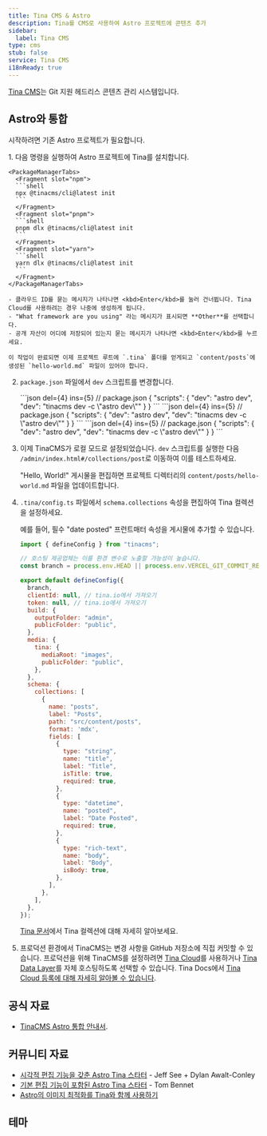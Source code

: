 ```yaml
---
title: Tina CMS & Astro
description: Tina를 CMS로 사용하여 Astro 프로젝트에 콘텐츠 추가
sidebar:
  label: Tina CMS
type: cms
stub: false
service: Tina CMS
i18nReady: true
---
```



[Tina CMS](https://tina.io/)는 Git 지원 헤드리스 콘텐츠 관리 시스템입니다.

## Astro와 통합

시작하려면 기존 Astro 프로젝트가 필요합니다.

<Steps>
1. 다음 명령을 실행하여 Astro 프로젝트에 Tina를 설치합니다.

    <PackageManagerTabs>
      <Fragment slot="npm">
      ```shell
      npx @tinacms/cli@latest init
      ```
      </Fragment>
      <Fragment slot="pnpm">
      ```shell
      pnpm dlx @tinacms/cli@latest init
      ```
      </Fragment>
      <Fragment slot="yarn">
      ```shell
      yarn dlx @tinacms/cli@latest init
      ```
      </Fragment>
    </PackageManagerTabs>

    - 클라우드 ID를 묻는 메시지가 나타나면 <kbd>Enter</kbd>를 눌러 건너뜁니다. Tina Cloud를 사용하려는 경우 나중에 생성하게 됩니다.
    - "What framework are you using" 라는 메시지가 표시되면 **Other**를 선택합니다.
    - 공개 자산이 어디에 저장되어 있는지 묻는 메시지가 나타나면 <kbd>Enter</kbd>를 누르세요.

    이 작업이 완료되면 이제 프로젝트 루트에 `.tina` 폴더를 얻게되고 `content/posts`에 생성된 `hello-world.md` 파일이 있어야 합니다.

2. `package.json` 파일에서 `dev` 스크립트를 변경합니다.

    <PackageManagerTabs>
      <Fragment slot="npm">
      ```json del={4} ins={5}
      // package.json
      {
          "scripts": {
              "dev": "astro dev",
              "dev": "tinacms dev -c \"astro dev\""
          }
      }
      ```
      </Fragment>
      <Fragment slot="pnpm">
      ```json del={4} ins={5}
      // package.json
      {
          "scripts": {
              "dev": "astro dev",
              "dev": "tinacms dev -c \"astro dev\""
          }
      }
      ```
      </Fragment>
      <Fragment slot="yarn">
      ```json del={4} ins={5}
      // package.json
      {
          "scripts": {
              "dev": "astro dev",
              "dev": "tinacms dev -c \"astro dev\""
          }
      }
      ```
      </Fragment>
    </PackageManagerTabs>

3. 이제 TinaCMS가 로컬 모드로 설정되었습니다. `dev` 스크립트를 실행한 다음 `/admin/index.html#/collections/post`로 이동하여 이를 테스트하세요.

    "Hello, World!" 게시물을 편집하면 프로젝트 디렉터리의 `content/posts/hello-world.md` 파일을 업데이트합니다.

4. `.tina/config.ts` 파일에서 `schema.collections` 속성을 편집하여 Tina 컬렉션을 설정하세요.

    예를 들어, 필수 "date posted" 프런트매터 속성을 게시물에 추가할 수 있습니다.

    ```js title=".tina/config.ts" ins={35-40}
    import { defineConfig } from "tinacms";

    // 호스팅 제공업체는 이를 환경 변수로 노출할 가능성이 높습니다.
    const branch = process.env.HEAD || process.env.VERCEL_GIT_COMMIT_REF || "main";

    export default defineConfig({
      branch,
      clientId: null, // tina.io에서 가져오기
      token: null, // tina.io에서 가져오기
      build: {
        outputFolder: "admin",
        publicFolder: "public",
      },
      media: {
        tina: {
          mediaRoot: "images",
          publicFolder: "public",
        },
      },
      schema: {
        collections: [
          {
            name: "posts",
            label: "Posts",
            path: "src/content/posts",
            format: 'mdx',
            fields: [
              {
                type: "string",
                name: "title",
                label: "Title",
                isTitle: true,
                required: true,
              },
              {
                type: "datetime",
                name: "posted",
                label: "Date Posted",
                required: true,
              },
              {
                type: "rich-text",
                name: "body",
                label: "Body",
                isBody: true,
              },
            ],
          },
        ],
      },
    });
    ```

    [Tina 문서](https://tina.io/docs/reference/collections/)에서 Tina 컬렉션에 대해 자세히 알아보세요.

5. 프로덕션 환경에서 TinaCMS는 변경 사항을 GitHub 저장소에 직접 커밋할 수 있습니다. 프로덕션을 위해 TinaCMS를 설정하려면 [Tina Cloud](https://tina.io/docs/tina-cloud/)를 사용하거나 [Tina Data Layer](https://tina.io/docs/self-hosted/overview/)를 자체 호스팅하도록 선택할 수 있습니다. Tina Docs에서 [Tina Cloud 등록에 대해 자세히 알아볼 수 있습니다](https://app.tina.io/register).
</Steps>

## 공식 자료

- [TinaCMS Astro 통합 안내서](https://tina.io/docs/frameworks/astro/).

## 커뮤니티 자료

- [시각적 편집 기능을 갖춘 Astro Tina 스타터](https://github.com/dawaltconley/tina-astro) - Jeff See + Dylan Awalt-Conley
- [기본 편집 기능이 포함된 Astro Tina 스타터](https://github.com/tombennet/astro-tina-starter/tree/main) - Tom Bennet
- [Astro의 이미지 최적화를 Tina와 함께 사용하기](https://joschua.io/posts/2023/08/16/how-to-use-astro-assets-with-tina-cms/)

## 테마

<Grid>
  <Card title="Resume01" href="https://astro.build/themes/details/resume01/" thumbnail="resume01.png"/>
  <Card title="Qurno Blog" href="https://astro.build/themes/details/qurno-astro/" thumbnail="qurno.png"/>
</Grid>

